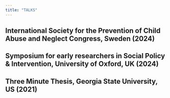 ```yaml
---
title: "TALKS"
---
```



## International Society for the Prevention of Child Abuse and Neglect Congress, Sweden (2024)

## Symposium for early researchers in Social Policy & Intervention, University of Oxford, UK (2024)

## Three Minute Thesis, Georgia State University, US (2021)